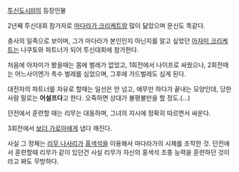 [[투신도시Ⅲ]]의 등장인물

2년째 투신대회 참가자로 [[마다라가 크리케트]]랑 많이 닮았으며 문신도 똑같다.

충사의 일족으로 보이며, 그가 마다라가 본인인지 아닌지를 알고 싶었던 [[아자미 크리케트]]는 나쿠토와 파트너가 되어 투신대회에 참가한다.

처음에 아자미가 봤을때는 몸에 벌레가 없었고, 1회전에서 나이프로 싸웠으나, 2회전때는 어느사이엔가 촉수 벌레를 심었으며, 그후에 가드벌레도 심게 된다.

대전자의 파트너를 자유로 할때는 일선은 안 넘고, 애무만 하다가 끝내는 모양인데, 당한 사람 말로는 '''어설프다'''고 한다. 오죽하면 상대가 불평불만을 할 정도.(…)

던전에서 훈련할 때는 리무는 대동하며, 그녀의 지시에 정확히 따르면서 싸운다.

3회전에서 [[보더 가로아]]에게 냅다 깨진다.

사실 그 정체는 [[리무 나사리]]가 [[홍색석]]을 이용해서 마다라가의 시체를 조작한 것. 던전에서 훈련할때 리무가 같이 있던건 사실 리무가 자신의 홍색석 조종 능력을 훈련하던 것이라고 봐도 무방하다.
